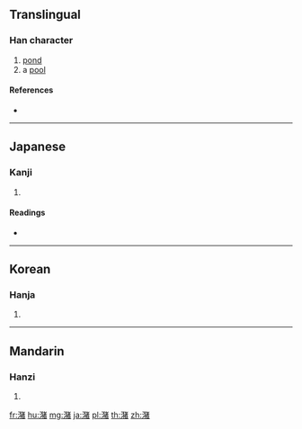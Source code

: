 {{character info/new}}
{{also|瀦}}
==Translingual==

===Han character===
{{Han char|rn=85|rad=水|as=12|sn=15|four=|canj=EKHA|ids=⿰氵猪}}

# [[pond]]
# a [[pool]]

====References====
* {{Han ref|kx=0650.290|dkj=18287|dj=1061.100|hdz=31727.010|uh=6F74|ud=28532}}

----

==Japanese==

===Kanji===
{{ja-kanji|grade=|rs=水12}}

# {{defn|lang=ja|sort=水12}}

====Readings====
* {{ja-readings|on=[[ちょ]] (cho)|kun=[[みずたまり]] (mizutamari)}}

----

==Korean==

===Hanja===
{{ko-hanja|hangeul=저|eumhun=|rv=jeo|mr=chŏ|y=ce}}

# {{defn|lang=ko|sort=水12}}

----

==Mandarin==

===Hanzi===
{{cmn-hanzi|tra=瀦|pin=[[zhū]] ([[zhu1]])|wg=chu<sup>1</sup>}}

# {{defn|lang=cmn|sort=水12}}

[[fr:潴]]
[[hu:潴]]
[[mg:潴]]
[[ja:潴]]
[[pl:潴]]
[[th:潴]]
[[zh:潴]]